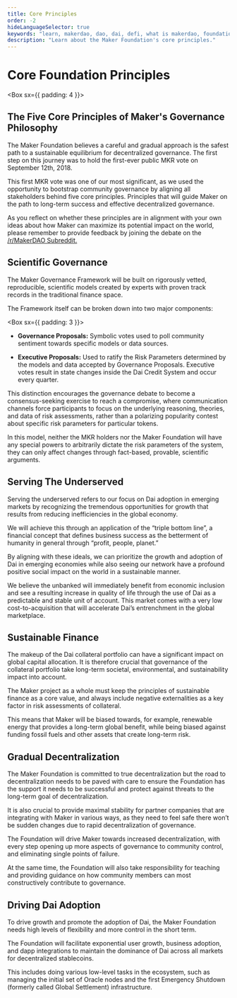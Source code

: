 ```yaml
---
title: Core Principles
order: -2
hideLanguageSelector: true
keywords: "learn, makerdao, dao, dai, defi, what is makerdao, foundation, core principles"
description: "Learn about the Maker Foundation's core principles."
---
```


# Core Foundation Principles

<Box sx={{ padding: 4 }}>


## The Five Core Principles of Maker's Governance Philosophy

The Maker Foundation believes a careful and gradual approach is the safest path to a sustainable equilibrium for decentralized governance. The first step on this journey was to hold the first-ever public MKR vote on September 12th, 2018.

This first MKR vote was one of our most significant, as we used the opportunity to bootstrap community governance by aligning all stakeholders behind five core principles. Principles that will guide Maker on the path to long-term success and effective decentralized governance.

As you reflect on whether these principles are in alignment with your own ideas about how Maker can maximize its potential impact on the world, please remember to provide feedback by joining the debate on the [/r/MakerDAO Subreddit.](https://www.reddit.com/r/MakerDAO/)

</Box>


<Process>


<Box>


## Scientific Governance

The Maker Governance Framework will be built on rigorously vetted, reproducible, scientific models created by experts with proven track records in the traditional finance space.

The Framework itself can be broken down into two major components:

<Box sx={{ padding: 3 }}>


- **Governance Proposals:** Symbolic votes used to poll community sentiment towards specific models or data sources.

- **Executive Proposals:** Used to ratify the Risk Parameters determined by the models and data accepted by Governance Proposals. Executive votes result in state changes inside the Dai Credit System and occur every quarter.

</Box>


This distinction encourages the governance debate to become a consensus-seeking exercise to reach a compromise, where communication channels force participants to focus on the underlying reasoning, theories, and data of risk assessments, rather than a polarizing popularity contest about specific risk parameters for particular tokens.

In this model, neither the MKR holders nor the Maker Foundation will have any special powers to arbitrarily dictate the risk parameters of the system, they can only affect changes through fact-based, provable, scientific arguments.

</Box>


<Box>


## Serving The Underserved

Serving the underserved refers to our focus on Dai adoption in emerging markets by recognizing the tremendous opportunities for growth that results from reducing inefficiencies in the global economy.

We will achieve this through an application of the “triple bottom line”, a financial concept that defines business success as the betterment of humanity in general through “profit, people, planet.”

By aligning with these ideals, we can prioritize the growth and adoption of Dai in emerging economies while also seeing our network have a profound positive social impact on the world in a sustainable manner.

We believe the unbanked will immediately benefit from economic inclusion and see a resulting increase in quality of life through the use of Dai as a predictable and stable unit of account. This market comes with a very low cost-to-acquisition that will accelerate Dai’s entrenchment in the global marketplace.

</Box>


<Box>


## Sustainable Finance

The makeup of the Dai collateral portfolio can have a significant impact on global capital allocation. It is therefore crucial that governance of the collateral portfolio take long-term societal, environmental, and sustainability impact into account.

The Maker project as a whole must keep the principles of sustainable finance as a core value, and always include negative externalities as a key factor in risk assessments of collateral.

This means that Maker will be biased towards, for example, renewable energy that provides a long-term global benefit, while being biased against funding fossil fuels and other assets that create long-term risk.

</Box>


<Box>


## Gradual Decentralization

The Maker Foundation is committed to true decentralization but the road to decentralization needs to be paved with care to ensure the Foundation has the support it needs to be successful and protect against threats to the long-term goal of decentralization.

It is also crucial to provide maximal stability for partner companies that are integrating with Maker in various ways, as they need to feel safe there won’t be sudden changes due to rapid decentralization of governance.

The Foundation will drive Maker towards increased decentralization, with every step opening up more aspects of governance to community control, and eliminating single points of failure.

At the same time, the Foundation will also take responsibility for teaching and providing guidance on how community members can most constructively contribute to governance.

</Box>


<Box>


## Driving Dai Adoption

To drive growth and promote the adoption of Dai, the Maker Foundation needs high levels of flexibility and more control in the short term.

The Foundation will facilitate exponential user growth, business adoption, and dapp integrations to maintain the dominance of Dai across all markets for decentralized stablecoins.

This includes doing various low-level tasks in the ecosystem, such as managing the initial set of Oracle nodes and the first Emergency Shutdown (formerly called Global Settlement) infrastructure.

</Box>


</Process>

